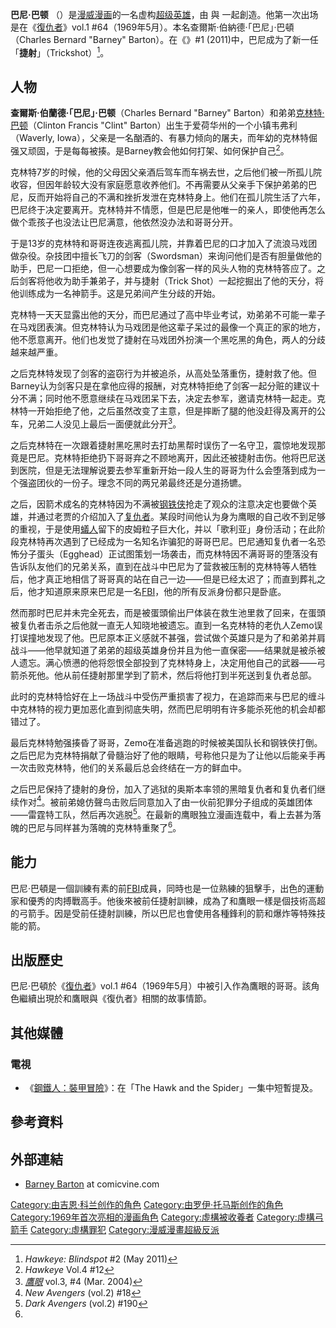 {{noteTA|G1=美國漫畫}}
{{Infobox comics character
|image=[[File:Barney_Barton.jpg|200px]]
|caption=在《[[鷹眼：盲點|鷹眼：盲點]]》#2中的巴尼·巴頓<br>藝術家為帕科·迪亞茲
|character_name=巴尼·巴顿<br>Barney Barton
|real_name=查爾斯·伯納德·「巴尼」·巴頓
|publisher=[[漫威漫画|漫威漫画]]
|debut=《[[復仇者_(漫畫)|復仇者]]》vol.1 #64（1969年5月）
|creators={{le|罗伊·托马斯|Roy Thomas}} <br>{{le|吉恩·柯蘭|Gene Colan}}
|alliances=[[黑暗复仇者|黑暗复仇者]]<br>[[聯邦調查局|聯邦調查局]]
|aliases=[[鹰眼_(comics)|鹰眼]]
|powers=熟練的[[箭術|箭術]]<br>各種能力的箭<br>神槍手<br>熟練的格鬥<br>優秀的體能 
|}}

'''巴尼·巴顿''' （{{lang-en|Barney Barton}}）是[[漫威漫画|漫威漫画]]的一名虚构[[超级英雄|超级英雄]]，由{{le|罗伊·托马斯|Roy Thomas}} 與 {{le|吉恩·柯蘭|Gene Colan}}一起創造。他第一次出场是在《[[復仇者_(漫畫)|復仇者]]》vol.1 #64（1969年5月）。本名查爾斯·伯納德·「巴尼」·巴頓（Charles Bernard "Barney" Barton）。在《{{le|鷹眼：盲點|Hawkeye: Blindspot}}》#1 (2011)中，巴尼成为了新一任「'''捷射'''」（Trickshot）<ref name="hawkeyebs2">''Hawkeye: Blindspot'' #2 (May 2011)</ref>。

==人物==
'''查爾斯·伯蘭德·「巴尼」·巴顿'''（Charles Bernard "Barney" Barton）和弟弟[[克林特·巴顿|克林特·巴顿]]（Clinton Francis "Clint" Barton）出生于爱荷华州的一个小镇韦弗利（Waverly, Iowa），父亲是一名酗酒的、有暴力倾向的屠夫，而年幼的克林特倔强又顽固，于是每每被揍。是Barney教会他如何打架、如何保护自己<ref name="#1">''Hawkeye'' Vol.4 #12</ref>。

克林特7岁的时候，他的父母因父亲酒后驾车而车祸去世，之后他们被一所孤儿院收容，但因年龄较大没有家庭愿意收养他们。不再需要从父亲手下保护弟弟的巴尼，反而开始将自己的不满和挫折发泄在克林特身上。他们在孤儿院生活了六年，巴尼终于决定要离开。克林特并不情愿，但是巴尼是他唯一的亲人，即使他再怎么做个乖孩子也没法让巴尼满意，他依然没办法和哥哥分开。

于是13岁的克林特和哥哥连夜逃离孤儿院，并靠着巴尼的口才加入了流浪马戏团做杂役。杂技团中擅长飞刀的剑客（Swordsman）来询问他们是否有胆量做他的助手，巴尼一口拒绝，但一心想要成为像剑客一样的风头人物的克林特答应了。之后剑客将他收为助手兼弟子，并与捷射（Trick Shot）一起挖掘出了他的天分，将他训练成为一名神箭手。这是兄弟间产生分歧的开始。

克林特一天天显露出他的天分，而巴尼通过了高中毕业考试，劝弟弟不可能一辈子在马戏团表演。但克林特认为马戏团是他这辈子呆过的最像一个真正的家的地方，他不愿意离开。他们也发觉了捷射在马戏团外扮演一个黑吃黑的角色，两人的分歧越来越严重。

之后克林特发现了剑客的盗窃行为并被追杀，从高处坠落重伤，捷射救了他。但Barney认为剑客只是在拿他应得的报酬，对克林特拒绝了剑客一起分赃的建议十分不满；同时他不愿意继续在马戏团呆下去，决定去参军，邀请克林特一起走。克林特一开始拒绝了他，之后虽然改变了主意，但是摔断了腿的他没赶得及离开的公车，兄弟二人没见上最后一面便就此分开<ref name="hawkeyev34">''[[鷹眼_(漫畫)|鷹眼]]'' vol.3, #4 (Mar. 2004)</ref>。

之后克林特在一次跟着捷射黑吃黑时去打劫黑帮时误伤了一名守卫，震惊地发现那竟是巴尼。克林特拒绝扔下哥哥弃之不顾地离开，因此还被捷射击伤。他将巴尼送到医院，但是无法理解说要去参军重新开始一段人生的哥哥为什么会堕落到成为一个强盗团伙的一份子。理念不同的两兄弟最终还是分道扬镳。

之后，因箭术成名的克林特因为不满被[[钢铁侠|钢铁侠]]抢走了观众的注意决定也要做个英雄，并通过老贾的介绍加入了[[复仇者|复仇者]]。某段时间他认为身为鹰眼的自己收不到足够的重视，于是使用[[蟻人_(漫畫)|蟻人]]留下的皮姆粒子巨大化，并以「歌利亚」身份活动；在此阶段克林特再次遇到了已经成为一名知名诈骗犯的哥哥巴尼。巴尼通知复仇者一名恐怖分子蛋头（Egghead）正试图策划一场袭击，而克林特因不满哥哥的堕落没有告诉队友他们的兄弟关系，直到在战斗中巴尼为了营救被压制的克林特等人牺牲后，他才真正地相信了哥哥真的站在自己一边——但是已经太迟了；而直到葬礼之后，他才知道原来原来巴尼是一名[[联邦调查局|FBI]]，他的所有反派身份都只是卧底。

然而那时巴尼并未完全死去，而是被蛋頭偷出尸体装在救生池里救了回来，在蛋頭被复仇者击杀之后他就一直无人知晓地被遗忘。直到一名克林特的老仇人Zemo误打误撞地发现了他。巴尼原本正义感就不甚强，尝试做个英雄只是为了和弟弟并肩战斗——他早就知道了弟弟的超级英雄身份并且为他一直保密——结果就是被杀被人遗忘。满心愤懑的他将怨恨全部投到了克林特身上，决定用他自己的武器——弓箭杀死他。他从前任捷射那里学到了箭术，然后将他打到半死送到复仇者总部。

此时的克林特恰好在上一场战斗中受伤严重损害了视力，在追踪而来与巴尼的缠斗中克林特的视力更加恶化直到彻底失明，然而巴尼明明有许多能杀死他的机会却都错过了。

最后克林特勉强揍昏了哥哥，Zemo在准备逃跑的时候被美国队长和钢铁侠打倒。之后巴尼为克林特捐献了骨髓治好了他的眼睛，号称他只是为了让他以后能亲手再一次击败克林特，他们的关系最后总会终结在一方的鲜血中。

之后巴尼保持了捷射的身份，加入了逃狱的奥斯本率领的黑暗复仇者和复仇者们继续作对<ref>''New Avengers'' (vol.2) #18</ref>。被前弟媳仿聲鸟击败后同意加入了由一伙前犯罪分子组成的英雄团体——雷霆特工队，然后再次逃脱<ref>''Dark Avengers'' (vol.2) #190</ref>。在最新的鹰眼独立漫画连载中，看上去甚为落魄的巴尼与同样甚为落魄的克林特重聚了<ref name="#1"/>。

==能力==
巴尼·巴頓是一個訓練有素的前[[联邦调查局|FBI]]成員，同時也是一位熟練的狙擊手，出色的運動家和優秀的肉搏戰高手。他後來被前任捷射訓練，成為了和鷹眼一樣是個技術高超的弓箭手。因是受前任捷射訓練，所以巴尼也會使用各種鋒利的箭和爆炸等特殊技能的箭。

==出版歷史==
巴尼·巴頓於《[[復仇者_(漫畫)|復仇者]]》vol.1 #64（1969年5月）中被引入作為鷹眼的哥哥。該角色繼續出現於和鷹眼與《復仇者》相關的故事情節。

==其他媒體==
===電視===
*《[[鋼鐵人：裝甲冒險|鋼鐵人：裝甲冒險]]》：在「The Hawk and the Spider」一集中短暫提及。

==參考資料==
{{reflist}}

==外部連結==
* [http://www.comicvine.com/barney-barton/29-70149/ Barney Barton] {{Wayback|url=http://www.comicvine.com/barney-barton/29-70149/ |date=20120505131937 }} at comicvine.com

{{鷹眼 (漫畫)}}

[[Category:由吉恩·科兰创作的角色|Category:由吉恩·科兰创作的角色]]
[[Category:由罗伊·托马斯创作的角色|Category:由罗伊·托马斯创作的角色]]
[[Category:1969年首次亮相的漫画角色|Category:1969年首次亮相的漫画角色]]
[[Category:虛構被收養者|Category:虛構被收養者]]
[[Category:虛構弓箭手|Category:虛構弓箭手]]
[[Category:虛構罪犯|Category:虛構罪犯]]
[[Category:漫威漫畫超級反派|Category:漫威漫畫超級反派]]